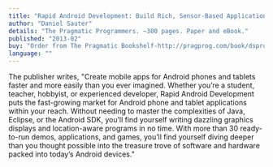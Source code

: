 ```yaml
---
title: "Rapid Android Development: Build Rich, Sensor-Based Applications with Processing"
author: "Daniel Sauter"
details: "The Pragmatic Programmers. ~300 pages. Paper and eBook."
published: "2013-02"
buy: "Order from The Pragmatic Bookshelf-http://pragprog.com/book/dsproc/rapid-android-development"
language: ""
---
```


The publisher writes, "Create mobile apps for Android phones and tablets faster and more easily than you ever imagined. Whether you’re a student, teacher, hobbyist, or experienced developer, Rapid Android Development puts the fast-growing market for Android phone and tablet applications within your reach. Without needing to master the complexities of Java, Eclipse, or the Android SDK, you’ll find yourself writing dazzling graphics displays and location-aware programs in no time. With more than 30 ready-to-run demos, applications, and games, you’ll find yourself diving deeper than you thought possible into the treasure trove of software and hardware packed into today’s Android devices."
